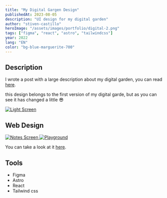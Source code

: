 ```yaml
---
title: "My Digital Gargen Design"
publishedAt: 2023-08-05
description: "UI design for my digital garden"
author: "stiven-castillo"
heroImage: "/assets/images/portfolio/digital-2.png"
tags: ["figma", "react", "astro", "tailwindcss"]
year: 2022
lang: "EN"
color: "bg-blue-marguerite-700"
---
```


## Description

I wrote a post with a large description about my digital garden, you can read <a href="/blog/how-build-my-digital-garden" class="text-amber-500">here</a>.

this design belongs to the first version of my digital garde, but as you can see it has changed a little 😎

<a href="/assets/images/portfolio/digital-1.png" target="_blank">
  <img src="/assets/images/portfolio/digital-1.png" alt="Light Screen" />
</a>

## Web Design

<a href="/assets/images/portfolio/digital-3.png" target="_blank">
  <img src="/assets/images/portfolio/digital-3.png" alt="Notes Screen" />
</a>

<a href="/assets/images/portfolio/digital-4.png" target="_blank">
  <img src="/assets/images/portfolio/digital-4.png" alt="Playground" />
</a>

You can take a look at it <a href="https://www.figma.com/file/vy6ukVSH68XKRYvYY9OfM9/Digital-Garden?node-id=0%3A1&t=hwKFb2Fj4KGFtY8p-1" class="text-amber-500">here</a>.

## Tools

- Figma
- Astro
- React
- Tailwind css
